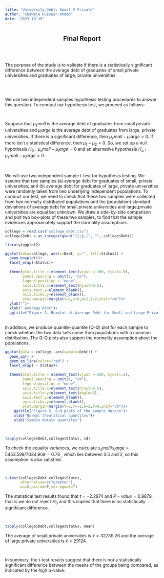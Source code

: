 ---
title: 'University_Debt: Small V Private'
author: "Khawaja Hussain Ahmed"
date: "2023-10-19"
---

<center><h2>  __Final Report__  </h2> </center>
\
\

The purpose of the study is to validate if there is a statistically significant difference between the average debt of graduates of small,private universities and graduates of large, private universities.

\
\

We use two independent samples hypothesis testing procedures to answer this question. To conduct our hypothesis test, we proceed as follows:

\

Suppose that $μ_small$ is the average debt of graduates from small private universities and $μ_large$ is the average debt of graduates from large, private universities. If there is a significant difference, then $μ_small-μ_large>0$. If there isn't a statistical difference, then $μ_1-μ_2=0$. So, we set up a null hypothesis $H_0: μ_small-μ_large=0$ and an alternative hypothesis $H_a: μ_small-μ_large>0$.

\

We will use two independent sample t-test for hypothesis testing. We assume that two samples:(a) average debt for graduates of small, private universities; and (b) average debt for graduates of large, private universities were randomly taken from two underlying independent populations. To conduct our test, we need to check that these two samples were collected from two normally distributed populations and the (population) standard deviations of average debt for small,private universities and large,private universities are equal but unknown. We draw a side-by-side comparison and plot two box-plots of these two samples, to find that the sample evidences approximately support the normality assumptions.

```{r, results="hide",echo=FALSE}

college = read.csv("college_debt.csv")
college$Debt = as.integer(gsub("[\\$,]", "", college$Debt))

```


```{r, results='hide',echo=FALSE}
library(ggplot2)

ggplot(data=college, aes(x=Debt, y="", fill=Status)) + 
  geom_boxplot()+
  facet_wrap(~Status)+
  
  theme(plot.title = element_text(vjust =-100, hjust=.5),
        panel.spacing = unit(1, "cm"),
        legend.position = "none",
        axis.title.x=element_text(hjust=0.5),
        axis.text.y=element_blank(),
        axis.ticks.y=element_blank(),
        plot.margin=margin(t=2,r=0,b=2,l=2,unit="cm"))+
  ylab("")+
  xlab(" Average Debt")+
  ggtitle("Figure 1. Boxplot of Average Debt for Small and Large Private Universities \n") 
```
\
In addition, we produce quantile-quantile (Q-Q) plot for each sample to check whether the two data sets come from populations with a common distribution. The Q-Q plots also support the normality assumption about the populations.
\

```{r, results="hide",echo=FALSE}
ggplot(data = college, aes(sample=Debt)) +
  geom_qq() + 
  geom_qq_line(color="red") + 
  facet_wrap( ~ Status)+
 
  theme(plot.title = element_text(vjust =-100, hjust=.5),
        panel.spacing = unit(1, "cm"),
        legend.position = "none",
        axis.title.x=element_text(hjust=0.5),
        axis.title.y=element_text(angle=0),
        axis.text.y=element_blank(),
        axis.ticks.y=element_blank(),
        plot.margin=margin(t=2,r=-1,b=2,l=0,unit="cm"))+
    ggtitle("Figure 2. Q-Q plots of the sample data\n")+
    xlab("Normal theoritical quantiles")+
    ylab("Sample data\n quantiles")


```

\

```{r, results='hide',echo=FALSE}
tapply(college$Debt,college$Status, sd)
```

To check the equality variances, we calculate  $s_small/s_large =5453.599/7034.909=0.78$`, which lies between 0.5 and 2, so this assumption is also satisfied.

\


```{r,results='hide',echo=FALSE}
t.test(college$Debt~college$Status,
       alternative=c("greater"),
       mu=0,paired=F,var.equal=T)

```


The statistical test results found that $t=-2.2974$ and $P-value= 0.9879$, that is we do not reject $H_0$ and this implies that there is no statistically significant difference.

\

```{r, results="hide",echo=FALSE}
tapply(college$Debt,college$Status, mean)
```

The average of small,private universities is $\bar{x}=32239.26$ and the average of large,private universities is $\bar{x}=29124$.

\

In summary, the t-test results suggest that there is not a statistically significant difference between the means of the groups being compared, as indicated by the high p-value.